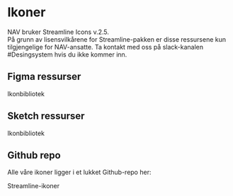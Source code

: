 

# Ikoner

<Ingress className="intro">
    NAV bruker Streamline Icons v.2.5.
</Ingress>

<br/>

<Alertstripe type="info" solid>
    På grunn av lisensvilkårene for Streamline-pakken er disse ressursene kun tilgjengelige for NAV-ansatte. Ta kontakt med oss på slack-kanalen #Desingsystem hvis du ikke kommer inn.
</Alertstripe>

## Figma ressurser

<Lenkepanel className="resource-link" href="https://www.figma.com/file/3AjAxeQP4uMFgqSazKXxOh/NAV-Ikonbiblioteket-Streamline" border>
    <FigmaIcon />
    Ikon&shy;bibliotek
</Lenkepanel>

## Sketch ressurser

<Lenkepanel className="resource-link" href="https://sketch.cloud/s/G9QxO" border>
    <SketchLogo />
    Ikon&shy;bibliotek
</Lenkepanel>

## Github repo

Alle våre ikoner ligger i et lukket Github-repo her:

<Lenkepanel className="resource-link" href="https://github.com/navikt/nav-frontend-ikoner-backend/tree/master/src/main/resources/static/api/icons" border>
    <GithubLogo />
    Streamline-ikoner
</Lenkepanel>

